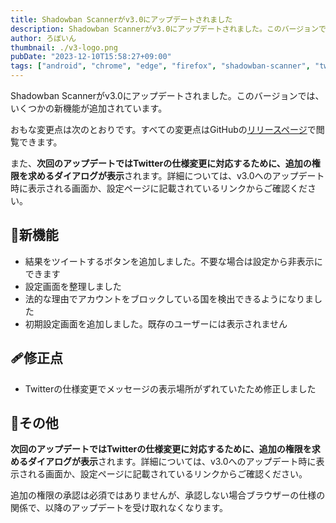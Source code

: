 ```yaml
---
title: Shadowban Scannerがv3.0にアップデートされました
description: Shadowban Scannerがv3.0にアップデートされました。このバージョンでは、いくつかの新機能が追加されています。
author: ろぼいん
thumbnail: ./v3-logo.png
pubDate: "2023-12-10T15:58:27+09:00"
tags: ["android", "chrome", "edge", "firefox", "shadowban-scanner", "twitter", "extension"]
---
```



Shadowban Scannerがv3.0にアップデートされました。このバージョンでは、いくつかの新機能が追加されています。

おもな変更点は次のとおりです。すべての変更点はGitHubの[リリースページ](https://github.com/Robot-Inventor/shadowban-scanner/releases/tag/v3.0.0)で閲覧できます。

また、**次回のアップデートではTwitterの仕様変更に対応するために、追加の権限を求めるダイアログが表示**されます。詳細については、v3.0へのアップデート時に表示される画面か、設定ページに記載されているリンクからご確認ください。

## 🎉新機能

- 結果をツイートするボタンを追加しました。不要な場合は設定から非表示にできます
- 設定画面を整理しました
- 法的な理由でアカウントをブロックしている国を検出できるようになりました
- 初期設定画面を追加しました。既存のユーザーには表示されません

## 🩹修正点

- Twitterの仕様変更でメッセージの表示場所がずれていたため修正しました

## 📝その他

**次回のアップデートではTwitterの仕様変更に対応するために、追加の権限を求めるダイアログが表示**されます。詳細については、v3.0へのアップデート時に表示される画面か、設定ページに記載されているリンクからご確認ください。

追加の権限の承認は必須ではありませんが、承認しない場合ブラウザーの仕様の関係で、以降のアップデートを受け取れなくなります。

<WhatIsShadowbanScanner />
